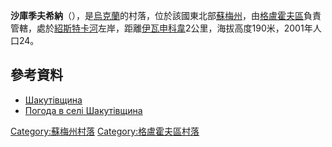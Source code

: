 {{coord|51|48|40|N|33|52|23|E|scale:100000_region:UA|display=title}}

'''沙庫季夫希納'''（{{lang-uk|Шакутівщина}}），是[[烏克蘭|烏克蘭]]的村落，位於該國東北部[[蘇梅州|蘇梅州]]，由[[格盧霍夫區|格盧霍夫區]]負責管轄，處於[[紹斯特卡河|紹斯特卡河]]左岸，距離[[伊瓦申科韋|伊瓦申科韋]]2公里，海拔高度190米，2001年人口24。

==參考資料==
* [http://w1.c1.rada.gov.ua/pls/z7502/A005?rdat1=02.02.2010&rf7571=28903 Шакутівщина] {{Wayback|url=http://w1.c1.rada.gov.ua/pls/z7502/A005?rdat1=02.02.2010&rf7571=28903 |date=20160304211416 }}
* [http://weather.in.ua/ua/symskaja/28637 Погода в селі Шакутівщина] {{Wayback|url=http://weather.in.ua/ua/symskaja/28637 |date=20160305071031 }}

{{DEFAULTSORT:Шакутівщина}}

[[Category:蘇梅州村落|Category:蘇梅州村落]]
[[Category:格盧霍夫區村落|Category:格盧霍夫區村落]]


{{Sumy-geo-stub}}